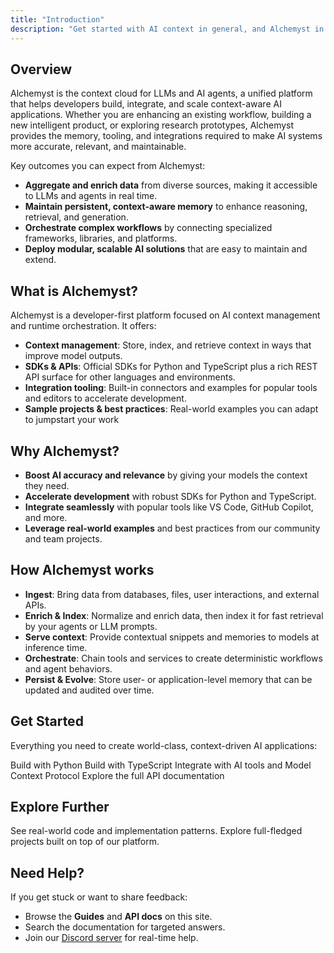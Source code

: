 ```yaml
---
title: "Introduction"
description: "Get started with AI context in general, and Alchemyst in particular."
---
```



## Overview

Alchemyst is the context cloud for LLMs and AI agents, a unified platform that helps developers build, integrate, and scale context-aware AI applications. Whether you are enhancing an existing workflow, building a new intelligent product, or exploring research prototypes, Alchemyst provides the memory, tooling, and integrations required to make AI systems more accurate, relevant, and maintainable.

Key outcomes you can expect from Alchemyst:

- **Aggregate and enrich data** from diverse sources, making it accessible to LLMs and agents in real time.
- **Maintain persistent, context-aware memory** to enhance reasoning, retrieval, and generation.
- **Orchestrate complex workflows** by connecting specialized frameworks, libraries, and platforms.
- **Deploy modular, scalable AI solutions** that are easy to maintain and extend.


## What is Alchemyst?

Alchemyst is a developer-first platform focused on AI context management and runtime orchestration. It offers:

- **Context management**: Store, index, and retrieve context in ways that improve model outputs.
- **SDKs & APIs**: Official SDKs for Python and TypeScript plus a rich REST API surface for other languages and environments.
- **Integration tooling**: Built-in connectors and examples for popular tools and editors to accelerate development.
- **Sample projects & best practices**: Real-world examples you can adapt to jumpstart your work


## Why Alchemyst?

- **Boost AI accuracy and relevance** by giving your models the context they need.
- **Accelerate development** with robust SDKs for Python and TypeScript.
- **Integrate seamlessly** with popular tools like VS Code, GitHub Copilot, and more.
- **Leverage real-world examples** and best practices from our community and team projects.


## How Alchemyst works

- **Ingest**: Bring data from databases, files, user interactions, and external APIs.
- **Enrich & Index**: Normalize and enrich data, then index it for fast retrieval by your agents or LLM prompts.
- **Serve context**: Provide contextual snippets and memories to models at inference time.
- **Orchestrate**: Chain tools and services to create deterministic workflows and agent behaviors.
- **Persist & Evolve**: Store user- or application-level memory that can be updated and audited over time.



## Get Started

Everything you need to create world-class, context-driven AI applications:

<Columns cols={2}>
  <Card
    title="Python SDK"
    icon="python"
    href="/integrations/sdk/python-sdk"
    horizontal
  >
    Build with Python
  </Card>
  <Card
    title="TypeScript SDK"
    icon="js"
    href="/integrations/sdk/typescript-sdk"
    horizontal
  >
    Build with TypeScript
  </Card>
  <Card
    title="AI Tools & MCP Setup"
    icon="robot"
    href="/mcps/introduction"
    horizontal
  >
    Integrate with AI tools and Model Context Protocol
  </Card>
  <Card
    title="API Reference"
    icon="terminal"
    href="/api-reference/introduction"
    horizontal
  >
    Explore the full API documentation
  </Card>
</Columns>

## Explore Further

<Columns cols={2}>
  <Card
    title="Sample Projects"
    icon="code"
    href="/example-projects"
  >
    See real-world code and implementation patterns.
  </Card>
  <Card
    title="Cookbook"
    icon="book"
    href="https://github.com/alchemyst-ai/awesome-saas"
  >
    Explore full-fledged projects built on top of our platform.
  </Card>
</Columns>

## Need Help?

If you get stuck or want to share feedback:

- Browse the **Guides** and **API docs** on this site.
- Search the documentation for targeted answers.
- Join our [Discord server](https://dub.sh/context-community) for real-time help.